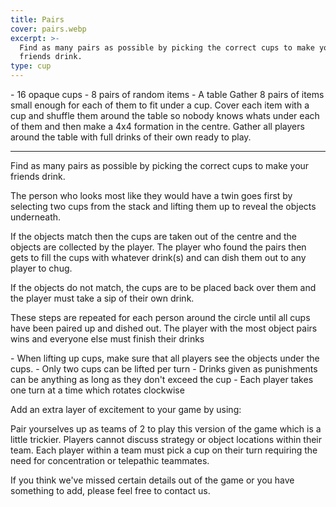 ```yaml
---
title: Pairs
cover: pairs.webp
excerpt: >-
  Find as many pairs as possible by picking the correct cups to make your
  friends drink.
type: cup
---
```


<GameHero
  cover="/BeerGoggleGames/images/pairs.webp"
  alt="Pairs"
/>

<GameSection title="Equipment" icon="/BeerGoggleGames/images/liquor.webp">
-   16 opaque cups
-   8 pairs of random items
-   A table
</GameSection>

<GameSection title="Setup" icon="/BeerGoggleGames/images/settings.webp">
Gather 8 pairs of items small enough for each of them to fit under a cup. Cover each item with a cup and shuffle them around the table so nobody knows whats under each of them and then make a 4x4 formation in the centre. Gather all players around the table with full drinks of their own ready to play.

* * *
</GameSection>

<GameSection title="Aim of the Game" icon="/BeerGoggleGames/images/target.webp">
<p>Find as many pairs as possible by picking the correct cups to make your friends drink.</p>
</GameSection>

<GameSection title="How to Play" icon="/BeerGoggleGames/images/question.webp">
The person who looks most like they would have a twin goes first by selecting two cups from the stack and lifting them up to reveal the objects underneath.

If the objects match then the cups are taken out of the centre and the objects are collected by the player. The player who found the pairs then gets to fill the cups with whatever drink(s) and can dish them out to any player to chug.

If the objects do not match, the cups are to be placed back over them and the player must take a sip of their own drink.

These steps are repeated for each person around the circle until all cups have been paired up and dished out. The player with the most object pairs wins and everyone else must finish their drinks
</GameSection>

<GameSection title="Rules" icon="/BeerGoggleGames/images/rules.webp">
-   When lifting up cups, make sure that all players see the objects under the cups.
-   Only two cups can be lifted per turn
-   Drinks given as punishments can be anything as long as they don't exceed the cup
-   Each player takes one turn at a time which rotates clockwise
</GameSection>

<GameSection title="Special Edition" icon="/BeerGoggleGames/images/special.webp">
<p>Add an extra layer of excitement to your game by using:</p>
</GameSection>

<GameSection title="**Team Play**" icon="/BeerGoggleGames/images/question.webp">
<p>Pair yourselves up as teams of 2 to play this version of the game which is a little trickier. Players cannot discuss strategy or object locations within their team. Each player within a team must pick a cup on their turn requiring the need for concentration or telepathic teammates.</p>
</GameSection>

<ShareButtons title="Pairs" />

<FeedbackCard>
<p>If you think we've missed certain details out of the game or you have something to add, please feel free to contact us.</p>
</FeedbackCard>
